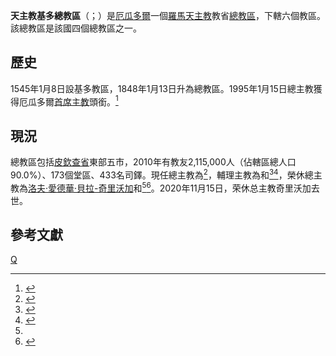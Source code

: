 {{Refimprove|time=2019-10-19T13:17:59+00:00}}
{{Infobox Roman Catholic diocese
|Roman Catholic Diocese of = 天主教基多總教區
|Latin name of diocese =Archidioecesis Quitensis
|border = catholic
|image =Ecuador - Arcidiocesi di Quito.jpg
|caption = 深綠色處為總教區管轄範圍
|location = [[厄瓜多爾|厄瓜多爾]]
|territory = [[皮欽查省|皮欽查省]]東部五市
|population 2,115,000
|rite = [[羅馬禮|羅馬禮]]
|patron =
|province =
|established = 1545年
|cathedral = [[聖母升天主教座堂_(基多)|聖母升天主教座堂]]
|co-cathedral =
|leadership = 總主教
|website =[http://www.arquidiocesisdequito.ec/ 官方網頁]
|pope = {{incumbent pope}}
|metropolitan ={{link-en|歐爾發·若瑟·埃斯皮諾薩-馬特烏斯|Alfredo José Espinoza Mateus}}
|coadjutor archbishop =
|auxiliary = {{link-es|達尼爾·埃切韋里亞-韋爾德索托|Danilo Echeverría Verdesoto}}<br />{{link-de|達味·以色列·德-拉-托雷-阿爾塔米拉諾|David Israel de la Torre Altamirano}}
|emeritus={{link-en|福斯督·特拉維茲-特拉維茲|Fausto Trávez Trávez|福斯督·嘉俾厄爾·特拉維茲}}（榮休總主教）
}}

'''天主教基多總教區'''（{{lang-la|Archidioecesis Quitensis}}；{{lang-es|Arquidiócesis de Quito}}）是[[厄瓜多爾|厄瓜多爾]]一個[[羅馬天主教|羅馬天主教]]教省[[總教區|總教區]]，下轄六個教區。該總教區是該國四個總教區之一。

==歷史==
1545年1月8日設基多教區，1848年1月13日升為總教區。1995年1月15日總主教獲得厄瓜多爾[[首席主教|首席主教]]頭銜。<ref>{{Cite web |url=http://www.arquidiocesisdequito.ec/link_historia.htm |title=Historia |access-date=2013-06-04 |archive-date=2012-01-20 |archive-url=https://web.archive.org/web/20120120033945/http://www.arquidiocesisdequito.ec/link_historia.htm |dead-url=no }}</ref>

==現況==
總教區包括[[皮欽查省|皮欽查省]]東部五市，2010年有教友2,115,000人（佔轄區總人口90.0%）、173個堂區、433名司鐸。現任總主教為{{link-en|歐爾發·若瑟·埃斯皮諾薩-馬特烏斯|Alfredo José Espinoza Mateus}}<ref name="Vatican20190405">{{cite press release |title=Resignations and Appointments, 05.04.2019 |url=https://press.vatican.va/content/salastampa/en/bollettino/pubblico/2019/04/05/190405c.html |publisher=Holy See Press Office |accessdate=2019-07-12 |archiveurl=https://web.archive.org/web/20190712165319/https://press.vatican.va/content/salastampa/en/bollettino/pubblico/2019/04/05/190405c.html |archivedate=2019-07-12 |language=en |date=2019-04-05 |dead-url=no }}</ref>，輔理主教為{{link-es|達尼爾·埃切韋里亞-韋爾德索托|Danilo Echeverría Verdesoto}}和{{link-de|達味·以色列·德-拉-托雷-阿爾塔米拉諾|David Israel de la Torre Altamirano}}<ref>{{cite press release |title=RINUNCE E NOMINE, 07.06.2006 |url=https://press.vatican.va/content/salastampa/it/bollettino/pubblico/2006/06/07/0297/00876.html |publisher=Sala Stampa della Santa Sede |accessdate=2019-10-19 |archiveurl=https://web.archive.org/web/20191019130347/https://press.vatican.va/content/salastampa/it/bollettino/pubblico/2006/06/07/0297/00876.html |archivedate=2019-10-19 |language=it |date=2006-06-07 |dead-url=no }}</ref><ref>{{cite press release |title=Resignations and Appointments, 18.10.2019 |url=https://press.vatican.va/content/salastampa/en/bollettino/pubblico/2019/10/18/191018a.html |publisher=Holy See Press Office |accessdate=2019-10-19 |archiveurl=https://web.archive.org/web/20191019022916/https://press.vatican.va/content/salastampa/en/bollettino/pubblico/2019/10/18/191018a.html |archivedate=2019-10-19 |language=en |date=2019-10-18 |dead-url=no }}</ref>，榮休總主教為[[洛夫·愛德華·貝拉-奇里沃加|洛夫·愛德華·貝拉-奇里沃加]]和{{link-en|福斯督·特拉維茲-特拉維茲|Fausto Trávez Trávez|福斯督·嘉俾厄爾·特拉維茲}}<ref name="Vatican20190405" /><ref>{{cite web |title=VELA CHIRIBOGA Card. Raúl Eduardo |url=https://press.vatican.va/content/salastampa/en/documentation/cardinali_biografie/cardinali_bio_vela-chiriboga_re.html |publisher=Holy See Press Office |accessdate=2019-07-12 |archiveurl=https://web.archive.org/web/20190712174100/https://press.vatican.va/content/salastampa/en/documentation/cardinali_biografie/cardinali_bio_vela-chiriboga_re.html |archivedate=2019-07-12 |language=en |dead-url=no }}</ref>。2020年11月15日，荣休总主教奇里沃加去世。

==參考文獻==
{{reflist}}

{{厄瓜多爾天主教教區}}
[[Category:厄瓜多爾天主教教區|Q]]